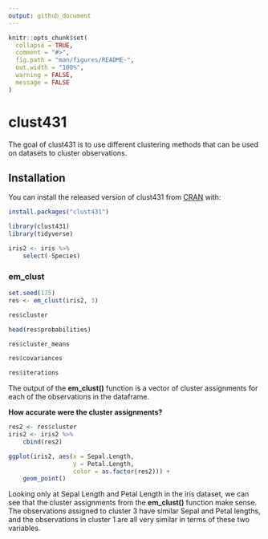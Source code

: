 ```yaml
---
output: github_document
---
```


<!-- README.md is generated from README.Rmd. Please edit that file -->

```r
knitr::opts_chunk$set(
  collapse = TRUE,
  comment = "#>",
  fig.path = "man/figures/README-",
  out.width = "100%",
  warning = FALSE,
  message = FALSE
)
```

# clust431

<!-- badges: start -->
<!-- badges: end -->

The goal of clust431 is to use different clustering methods that can be used on datasets to cluster observations.

## Installation

You can install the released version of clust431 from [CRAN](https://CRAN.R-project.org) with:

``` r
install.packages("clust431")
```

```r
library(clust431)
library(tidyverse)
```

```r
iris2 <- iris %>%
    select(-Species)
```

### em_clust

```r
set.seed(175)
res <- em_clust(iris2, 3)

res$cluster

head(res$probabilities)

res$cluster_means

res$covariances

res$iterations
```

The output of the __em_clust()__ function is a vector of cluster assignments for each of the observations in the dataframe.

__How accurate were the cluster assignments?__

```r
res2 <- res$cluster
iris2 <- iris2 %>% 
    cbind(res2)
```

```r
ggplot(iris2, aes(x = Sepal.Length, 
                  y = Petal.Length,
                  color = as.factor(res2))) + 
    geom_point()
```

Looking only at Sepal Length and Petal Length in the iris dataset, we can see that the cluster assignments from the __em_clust()__ function make sense. The observations assigned to cluster 3 have similar Sepal and Petal lengths, and the observations in cluster 1 are all very similar in terms of these two variables.
